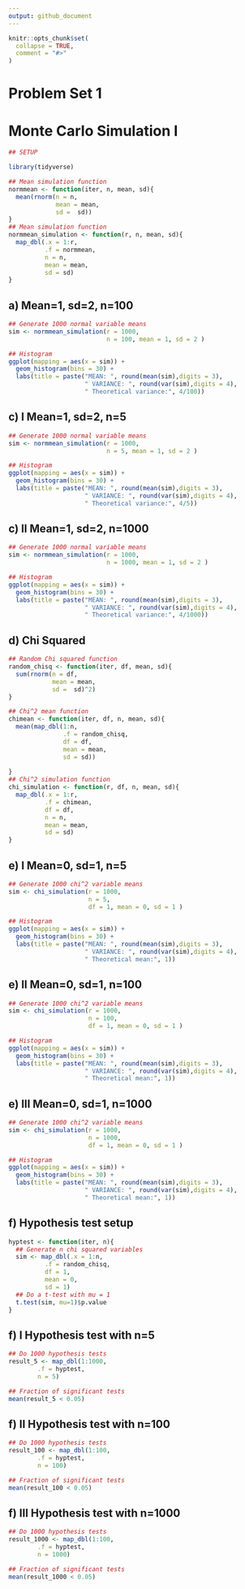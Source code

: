 ```yaml
---
output: github_document
---
```


<!-- README.md is generated from README.Rmd. Please edit that file -->

```r
knitr::opts_chunk$set(
  collapse = TRUE,
  comment = "#>"
)
```

# Problem Set 1


# Monte Carlo Simulation I

```r
## SETUP

library(tidyverse)

## Mean simulation function
normmean <- function(iter, n, mean, sd){
  mean(rnorm(n = n,
             mean = mean,
             sd =  sd))
}
## Mean simulation function
normmean_simulation <- function(r, n, mean, sd){
  map_dbl(.x = 1:r,
          .f = normmean,
          n = n,
          mean = mean,
          sd = sd)
}


```

## a) Mean=1, sd=2, n=100

```r
## Generate 1000 normal variable means
sim <- normmean_simulation(r = 1000,
                           n = 100, mean = 1, sd = 2 )

## Histogram
ggplot(mapping = aes(x = sim)) +
  geom_histogram(bins = 30) +
  labs(title = paste("MEAN: ", round(mean(sim),digits = 3),
                     " VARIANCE: ", round(var(sim),digits = 4),
                     " Theoretical variance:", 4/100))

```

## c) I Mean=1, sd=2, n=5

```r
## Generate 1000 normal variable means
sim <- normmean_simulation(r = 1000,
                           n = 5, mean = 1, sd = 2 )

## Histogram
ggplot(mapping = aes(x = sim)) +
  geom_histogram(bins = 30) +
  labs(title = paste("MEAN: ", round(mean(sim),digits = 3),
                     " VARIANCE: ", round(var(sim),digits = 4),
                     " Theoretical variance:", 4/5))

```

## c) II Mean=1, sd=2, n=1000

```r
## Generate 1000 normal variable means
sim <- normmean_simulation(r = 1000,
                           n = 1000, mean = 1, sd = 2 )

## Histogram
ggplot(mapping = aes(x = sim)) +
  geom_histogram(bins = 30) +
  labs(title = paste("MEAN: ", round(mean(sim),digits = 3),
                     " VARIANCE: ", round(var(sim),digits = 4),
                     " Theoretical variance:", 4/1000))

```

## d) Chi Squared

```r

## Random Chi squared function
random_chisq <- function(iter, df, mean, sd){
  sum(rnorm(n = df,
            mean = mean,
            sd =  sd)^2)
}

## Chi^2 mean function
chimean <- function(iter, df, n, mean, sd){
  mean(map_dbl(1:n,
               .f = random_chisq,
               df = df,
               mean = mean,
               sd = sd))
  
}
## Chi^2 simulation function
chi_simulation <- function(r, df, n, mean, sd){
  map_dbl(.x = 1:r,
          .f = chimean,
          df = df,
          n = n,
          mean = mean,
          sd = sd)
}
```

## e) I Mean=0, sd=1, n=5

```r
## Generate 1000 chi^2 variable means
sim <- chi_simulation(r = 1000,
                      n = 5,
                      df = 1, mean = 0, sd = 1 )

## Histogram
ggplot(mapping = aes(x = sim)) +
  geom_histogram(bins = 30) +
  labs(title = paste("MEAN: ", round(mean(sim),digits = 3),
                     " VARIANCE: ", round(var(sim),digits = 4),
                     " Theoretical mean:", 1))

```

## e) II Mean=0, sd=1, n=100

```r
## Generate 1000 chi^2 variable means
sim <- chi_simulation(r = 1000,
                      n = 100,
                      df = 1, mean = 0, sd = 1 )

## Histogram
ggplot(mapping = aes(x = sim)) +
  geom_histogram(bins = 30) +
  labs(title = paste("MEAN: ", round(mean(sim),digits = 3),
                     " VARIANCE: ", round(var(sim),digits = 4),
                     " Theoretical mean:", 1))

```

## e) III Mean=0, sd=1, n=1000

```r
## Generate 1000 chi^2 variable means
sim <- chi_simulation(r = 1000,
                      n = 1000,
                      df = 1, mean = 0, sd = 1 )

## Histogram
ggplot(mapping = aes(x = sim)) +
  geom_histogram(bins = 30) +
  labs(title = paste("MEAN: ", round(mean(sim),digits = 3),
                     " VARIANCE: ", round(var(sim),digits = 4),
                     " Theoretical mean:", 1))

```

## f) Hypothesis test setup

```r
hyptest <- function(iter, n){
  ## Generate n chi squared variables
  sim <- map_dbl(.x = 1:n,
          .f = random_chisq,
          df = 1,
          mean = 0,
          sd = 1)
  ## Do a t-test with mu = 1
  t.test(sim, mu=1)$p.value
}
```

## f) I Hypothesis test with n=5

```r
## Do 1000 hypothesis tests
result_5 <- map_dbl(1:1000,
        .f = hyptest,
        n = 5)

## Fraction of significant tests
mean(result_5 < 0.05)
```

## f) II Hypothesis test with n=100

```r
## Do 1000 hypothesis tests
result_100 <- map_dbl(1:100,
        .f = hyptest,
        n = 100)

## Fraction of significant tests
mean(result_100 < 0.05)
```

## f) III Hypothesis test with n=1000

```r
## Do 1000 hypothesis tests
result_1000 <- map_dbl(1:100,
        .f = hyptest,
        n = 1000)

## Fraction of significant tests
mean(result_1000 < 0.05)
```
